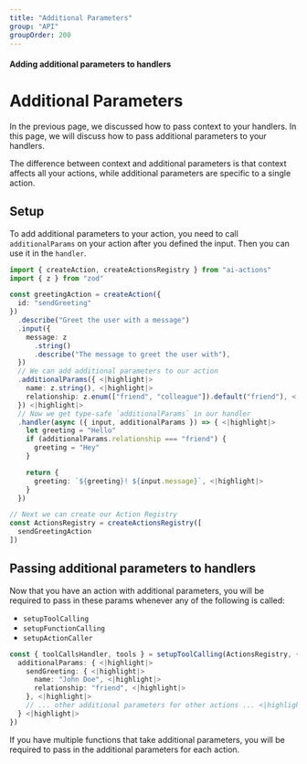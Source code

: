 ```yaml
---
title: "Additional Parameters"
group: "API"
groupOrder: 200
---
```


#### Adding additional parameters to handlers

# Additional Parameters

In the previous page, we discussed how to pass context to your handlers.
In this page, we will discuss how to pass additional parameters to your handlers.

<Info>
The difference between context and additional parameters is that context affects all your actions, while additional parameters are specific to a single action.
</Info>

## Setup

To add additional parameters to your action, you need to call `additionalParams` on your action after you defined the input. Then you can use it in the `handler`.

```typescript:index.ts
import { createAction, createActionsRegistry } from "ai-actions"
import { z } from "zod"

const greetingAction = createAction({
  id: "sendGreeting"
})
  .describe("Greet the user with a message")
  .input({
    message: z
      .string()
      .describe("The message to greet the user with"),
  })
  // We can add additional parameters to our action
  .additionalParams({ <|highlight|>
    name: z.string(), <|highlight|>
    relationship: z.enum(["friend", "colleague"]).default("friend"), <|highlight|>
  }) <|highlight|>
  // Now we get type-safe `additionalParams` in our handler
  .handler(async ({ input, additionalParams }) => { <|highlight|>
    let greeting = "Hello"
    if (additionalParams.relationship === "friend") {
      greeting = "Hey"
    }

    return {
      greeting: `${greeting}! ${input.message}`, <|highlight|>
    }
  })

// Next we can create our Action Registry
const ActionsRegistry = createActionsRegistry([
  sendGreetingAction
])
```

## Passing additional parameters to handlers

Now that you have an action with additional parameters, you will be required to pass in these params whenever any of the following is called:
- `setupToolCalling`
- `setupFunctionCalling`
- `setupActionCaller`

```typescript:index.ts
const { toolCallsHandler, tools } = setupToolCalling(ActionsRegistry, {
  additionalParams: { <|highlight|>
    sendGreeting: { <|highlight|>
      name: "John Doe", <|highlight|>
      relationship: "friend", <|highlight|>
    }, <|highlight|>
    // ... other additional parameters for other actions ... <|highlight|>
  } <|highlight|>
})
```

<Note>
If you have multiple functions that take additional parameters, you will be required to pass in the additional parameters for each action.
</Note>
